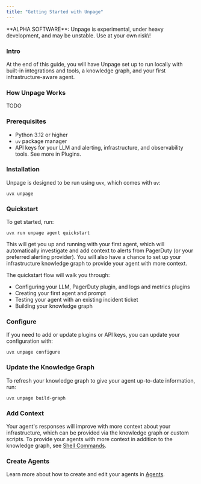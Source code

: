 ```yaml
---
title: "Getting Started with Unpage"
---
```


<Info>
  **ALPHA SOFTWARE**: Unpage is experimental, under heavy development, and may be unstable. Use at your own risk\!
</Info>

### Intro

At the end of this guide, you will have Unpage set up to run locally with built-in integrations and tools, a knowledge graph, and your first infrastructure-aware agent.

### How Unpage Works

TODO

### **Prerequisites**

- Python 3.12 or higher
- `uv` package manager
- API keys for your LLM and alerting, infrastructure, and observability tools. See more in Plugins.

### **Installation**

Unpage is designed to be run using `uvx`, which comes with `uv`:

```
uvx unpage
```

### **Quickstart**

To get started, run:

```
uvx run unpage agent quickstart
```

This will get you up and running with your first agent, which will automatically investigate and add context to alerts from PagerDuty (or your preferred alerting provider). You will also have a chance to set up your infrastructure knowledge graph to provide your agent with more context.

The quickstart flow will walk you through:

- Configuring your LLM, PagerDuty plugin, and logs and metrics plugins
- Creating your first agent and prompt
- Testing your agent with an existing incident ticket
- Building your knowledge graph

### Configure

If you need to add or update plugins or API keys, you can update your configuration with:

```
uvx unpage configure
```

### Update the Knowledge Graph

To refresh your knowledge graph to give your agent up-to-date information, run:

```
uvx unpage build-graph
```

### Add Context

Your agent's responses will improve with more context about your infrastructure, which can be provided via the knowledge graph or custom scripts. To provide your agents with more context in addition to the knowledge graph, see [Shell Commands](/docs/reference/shell).

### Create Agents

Learn more about how to create and edit your agents in [Agents](/docs/concepts/agents).